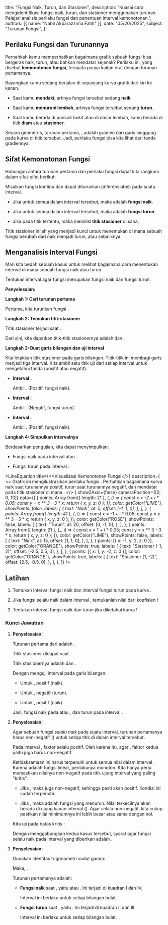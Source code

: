 
  title: "Fungsi Naik, Turun, dan Stasioner",
  description: "Kuasai cara mengidentifikasi fungsi naik, turun, dan stasioner menggunakan turunan. Pelajari analisis perilaku fungsi dan penentuan interval kemonotonan.",
  authors: [{ name: "Nabil Akbarazzima Fatih" }],
  date: "05/26/2025",
  subject: "Turunan Fungsi",
};

## Perilaku Fungsi dan Turunannya

Pernahkah kamu memperhatikan bagaimana grafik sebuah fungsi bisa bergerak naik, turun, atau bahkan mendatar sejenak? Perilaku ini, yang disebut **kemonotonan fungsi**, ternyata punya kaitan erat dengan turunan pertamanya.

Bayangkan kamu sedang berjalan di sepanjang kurva grafik dari kiri ke kanan.

-   Saat kamu **mendaki**, artinya fungsi tersebut sedang **naik**.

-   Saat kamu **menuruni lembah**, artinya fungsi tersebut sedang **turun**.

-   Saat kamu berada di puncak bukit atau di dasar lembah, kamu berada di titik **diam** atau **stasioner**.

Secara geometris, turunan pertama, <InlineMath math="f'(x)" />, adalah gradien dari garis singgung pada kurva di titik tersebut. Jadi, perilaku fungsi bisa kita lihat dari tanda gradiennya.

## Sifat Kemonotonan Fungsi

Hubungan antara turunan pertama dan perilaku fungsi dapat kita rangkum dalam sifat-sifat berikut:

Misalkan fungsi <InlineMath math="y = f(x)" /> kontinu dan dapat diturunkan (diferensiabel) pada suatu interval.

-   Jika <InlineMath math="f'(x) > 0" /> untuk semua <InlineMath math="x" /> dalam interval tersebut, maka <InlineMath math="f(x)" /> adalah **fungsi naik**.

-   Jika <InlineMath math="f'(x) < 0" /> untuk semua <InlineMath math="x" /> dalam interval tersebut, maka <InlineMath math="f(x)" /> adalah **fungsi turun**.

-   Jika <InlineMath math="f'(x) = 0" /> pada titik tertentu, maka <InlineMath math="f(x)" /> memiliki **titik stasioner** di sana.

Titik stasioner inilah yang menjadi kunci untuk menemukan di mana sebuah fungsi berubah dari naik menjadi turun, atau sebaliknya.

## Menganalisis Interval Fungsi

Mari kita bedah sebuah kasus untuk melihat bagaimana cara menentukan interval di mana sebuah fungsi naik atau turun.

Tentukan interval agar fungsi <InlineMath math="f(x) = x^3 - 3x" /> merupakan fungsi naik dan fungsi turun.

**Penyelesaian:**

**Langkah 1: Cari turunan pertama**

Pertama, kita turunkan fungsi <InlineMath math="f(x)" />.

<BlockMath math="f'(x) = 3x^2 - 3" />

**Langkah 2: Temukan titik stasioner**

Titik stasioner terjadi saat <InlineMath math="f'(x) = 0" />.

<div className="flex flex-col gap-4">
    <BlockMath math="3x^2 - 3 = 0" />
    <BlockMath math="x^2 - 1 = 0" />
    <BlockMath math="(x-1)(x+1) = 0" />
</div>

Dari sini, kita dapatkan titik-titik stasionernya adalah <InlineMath math="x = 1" /> dan <InlineMath math="x = -1" />.

**Langkah 3: Buat garis bilangan dan uji interval**

Kita letakkan titik stasioner pada garis bilangan. Titik-titik ini membagi garis menjadi tiga interval. Kita ambil satu titik uji dari setiap interval untuk mengetahui tanda <InlineMath math="f'(x)" /> (positif atau negatif).

-   **Interval <InlineMath math="x < -1" />:**
    
    Ambil <InlineMath math="x=-2" />. <InlineMath math="f'(-2) = 3(-2)^2 - 3 = 9" /> (Positif, fungsi naik).

-   **Interval <InlineMath math="-1 < x < 1" />:**
    
    Ambil <InlineMath math="x=0" />. <InlineMath math="f'(0) = 3(0)^2 - 3 = -3" /> (Negatif, fungsi turun).

-   **Interval <InlineMath math="x > 1" />:**
    
    Ambil <InlineMath math="x=2" />. <InlineMath math="f'(2) = 3(2)^2 - 3 = 9" /> (Positif, fungsi naik).

**Langkah 4: Simpulkan intervalnya**

Berdasarkan pengujian, kita dapat menyimpulkan:

-   Fungsi naik pada interval <InlineMath math="x < -1" /> atau <InlineMath math="x > 1" />.

-   Fungsi turun pada interval <InlineMath math="-1 < x < 1" />.

<LineEquation
  title={<>Visualisasi Kemonotonan Fungsi</>}
  description={
    <>
      Grafik ini mengilustrasikan perilaku fungsi <InlineMath math="f(x) = x^3 - 3x" />. 
      Perhatikan bagaimana kurva naik saat turunannya positif, turun saat turunannya negatif, dan mendatar pada titik stasioner di mana <InlineMath math="f'(x)=0" />.
    </>
  }
  showZAxis={false}
  cameraPosition={[0, 0, 10]}
  data={[
    {
      points: Array.from({ length: 21 }, (_, i) => {
        const x = -2 + i * 0.05;
        const y = x ** 3 - 3 * x;
        return { x, y, z: 0 };
      }),
      color: getColor("LIME"),
      showPoints: false,
      labels: [
        {
          text: "Naik",
          at: 5,
          offset: [-1, 1, 0],
        },
      ],
    },
    {
      points: Array.from({ length: 41 }, (_, i) => {
        const x = -1 + i * 0.05;
        const y = x ** 3 - 3 * x;
        return { x, y, z: 0 };
      }),
      color: getColor("ROSE"),
      showPoints: false,
      labels: [
        {
          text: "Turun",
          at: 20,
          offset: [0, -1, 0],
        },
      ],
    },
    {
      points: Array.from({ length: 21 }, (_, i) => {
        const x = 1 + i * 0.05;
        const y = x ** 3 - 3 * x;
        return { x, y, z: 0 };
      }),
      color: getColor("LIME"),
      showPoints: false,
      labels: [
        {
          text: "Naik",
          at: 15,
          offset: [1, 1, 0],
        },
      ],
    },
    {
      points: [{ x: -1, y: 2, z: 0 }],
      color: getColor("ORANGE"),
      showPoints: true,
      labels: [
        {
          text: "Stasioner (-1, 2)",
          offset: [-2.5, 0.5, 0],
        },
      ],
    },
    {
      points: [{ x: 1, y: -2, z: 0 }],
      color: getColor("ORANGE"),
      showPoints: true,
      labels: [
        {
          text: "Stasioner (1, -2)",
          offset: [2.5, -0.5, 0],
        },
      ],
    },
  ]}
/>

## Latihan

1.  Tentukan interval fungsi naik dan interval fungsi turun pada kurva <InlineMath math="f(x) = x^3 - 3x^2 - 15" />.

2.  Jika fungsi <InlineMath math="f(x) = ax^3 + x^2 + 5" /> selalu naik dalam interval <InlineMath math="0 < x < 2" />, tentukanlah nilai dari koefisien <InlineMath math="a" />!

3.  Tentukan interval fungsi naik dan turun jika diketahui kurva <InlineMath math="f(x) = \sin 2x \cos 2x" />!

### Kunci Jawaban

1.  **Penyelesaian:**

    Turunan pertama dari <InlineMath math="f(x) = x^3 - 3x^2 - 15" /> adalah <InlineMath math="f'(x) = 3x^2 - 6x" />.
    
    Titik stasioner didapat saat <InlineMath math="f'(x) = 0" />.

    <BlockMath math="3x^2 - 6x = 0 \implies 3x(x - 2) = 0" />

    Titik stasionernya adalah <InlineMath math="x=0" /> dan <InlineMath math="x=2" />.

    Dengan menguji interval pada garis bilangan:

    -   Untuk <InlineMath math="x<0" />, <InlineMath math="f'(x)" /> positif (naik).

    -   Untuk <InlineMath math="0<x<2" />, <InlineMath math="f'(x)" /> negatif (turun).

    -   Untuk <InlineMath math="x>2" />, <InlineMath math="f'(x)" /> positif (naik).

    Jadi, fungsi naik pada <InlineMath math="x < 0" /> atau <InlineMath math="x > 2" />, dan turun pada interval <InlineMath math="0 < x < 2" />.

2.  **Penyelesaian:**

    Agar sebuah fungsi *selalu naik* pada suatu interval, turunan pertamanya harus non-negatif (<InlineMath math="f'(x) \ge 0" />) untuk setiap titik di dalam interval tersebut.

    <BlockMath math="f'(x) = 3ax^2 + 2x = x(3ax + 2)" />
    
    Pada interval <InlineMath math="0 < x < 2" />, faktor <InlineMath math="x" /> selalu positif. Oleh karena itu, agar <InlineMath math="f'(x) \ge 0" />, faktor kedua yaitu <InlineMath math="(3ax + 2)" /> juga harus non-negatif.
    
    <BlockMath math="3ax + 2 \ge 0" />
    
    Ketidaksamaan ini harus terpenuhi untuk semua nilai <InlineMath math="x" /> dalam interval <InlineMath math="0 < x < 2" />. Karena <InlineMath math="h(x) = 3ax + 2" /> adalah fungsi linear, perilakunya monoton. Kita hanya perlu memastikan nilainya non-negatif pada titik ujung interval yang paling "kritis".

    -   Jika <InlineMath math="a \ge 0" />, maka <InlineMath math="3ax" /> juga non-negatif, sehingga <InlineMath math="3ax+2" /> pasti akan positif. Kondisi ini sudah terpenuhi.

    -   Jika <InlineMath math="a < 0" />, maka <InlineMath math="h(x)" /> adalah fungsi yang menurun. Nilai terkecilnya akan berada di ujung kanan interval (<InlineMath math="x=2" />). Agar <InlineMath math="h(x)" /> selalu non-negatif, kita cukup pastikan nilai minimumnya ini lebih besar atau sama dengan nol.

    Kita uji pada batas kritis <InlineMath math="x=2" />:

    <div className="flex flex-col gap-4">
        <BlockMath math="3a(2) + 2 \ge 0" />
        <BlockMath math="6a \ge -2" />
        <BlockMath math="a \ge -1/3" />
    </div>

    Dengan menggabungkan kedua kasus tersebut, syarat agar fungsi selalu naik pada interval yang diberikan adalah <InlineMath math="a \ge -1/3" />.

3.  **Penyelesaian:**

    Gunakan identitas trigonometri sudut ganda: <InlineMath math="\sin(2A) = 2\sin(A)\cos(A)" />.

    Maka, <InlineMath math="f(x) = \sin 2x \cos 2x = \frac{1}{2} \sin(4x)" />.
    
    Turunan pertamanya adalah:

    <BlockMath math="f'(x) = \frac{1}{2} \cdot \cos(4x) \cdot 4 = 2\cos(4x)" />
    
    -   **Fungsi naik** saat <InlineMath math="f'(x) > 0" />, yaitu <InlineMath math="2\cos(4x) > 0" /> atau <InlineMath math="\cos(4x) > 0" />. Ini terjadi di kuadran I dan IV.

        <div className="flex flex-col gap-4">
            <BlockMath math="-\frac{\pi}{2} + 2k\pi < 4x < \frac{\pi}{2} + 2k\pi" />
            <BlockMath math="-\frac{\pi}{8} + \frac{k\pi}{2} < x < \frac{\pi}{8} + \frac{k\pi}{2}" />
        </div>

        Interval ini berlaku untuk setiap <InlineMath math="k" /> bilangan bulat.

    -   **Fungsi turun** saat <InlineMath math="f'(x) < 0" />, yaitu <InlineMath math="\cos(4x) < 0" />. Ini terjadi di kuadran II dan III.

        <div className="flex flex-col gap-4">
            <BlockMath math="\frac{\pi}{2} + 2k\pi < 4x < \frac{3\pi}{2} + 2k\pi" />
            <BlockMath math="\frac{\pi}{8} + \frac{k\pi}{2} < x < \frac{3\pi}{8} + \frac{k\pi}{2}" />
        </div>

        Interval ini berlaku untuk setiap <InlineMath math="k" /> bilangan bulat.